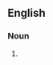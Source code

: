 ==English==

===Noun===
{{en-noun|head=[[fender]] [[bender]]}}

# {{alternative spelling of|fender-bender|lang=en}}
